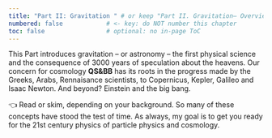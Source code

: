 ```yaml
---
title: "Part II: Gravitation " # or keep "Part II. Gravitation— Overview"
numbered: false            # <- key: do NOT number this chapter
toc: false                 # optional: no in-page ToC
---
```


This Part introduces gravitation – or astronomy – the first physical science and the consequence of 3000 years of speculation about the heavens. Our concern for cosmology **QS&BB** has its roots in the progress made by the Greeks, Arabs, Rennaisance scientists, to Copernicus, Kepler, Galileo and Isaac Newton. And beyond? Einstein and the big bang.

👈 Read or skim, depending on your background. So many of these concepts have stood the test of time. As always, my goal is to get you ready for the 21st century physics of particle physics and cosmology.